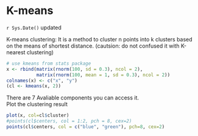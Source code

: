 # K-means
`r Sys.Date()` updated  

K-means clustering: It is a method to cluster n points into k clusters based on the means of shortest distance. (cautsion: do not confused it with K-nearest clustering)

```r
# use kmeans from stats package
x <- rbind(matrix(rnorm(100, sd = 0.3), ncol = 2),
           matrix(rnorm(100, mean = 1, sd = 0.3), ncol = 2))
colnames(x) <- c("x", "y")
(cl <- kmeans(x, 2))
```

There are 7 Avaliable components you can access it.    
Plot the clustering result
```r
plot(x, col=cl$cluster)
#points(cl$centers, col = 1:2, pch = 8, cex=2)
points(cl$centers, col = c("blue", "green"), pch=8, cex=2)
```


